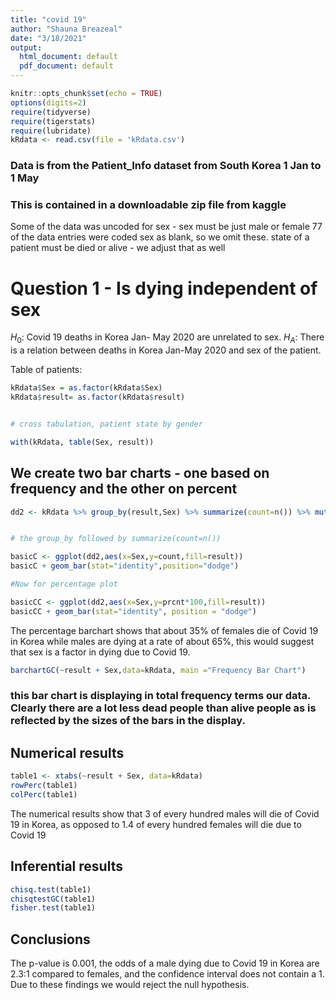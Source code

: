 ```yaml
---
title: "covid 19"
author: "Shauna Breazeal"
date: "3/18/2021"
output:
  html_document: default
  pdf_document: default
---
```


```r
knitr::opts_chunk$set(echo = TRUE)
options(digits=2)
require(tidyverse)
require(tigerstats)
require(lubridate)
kRdata <- read.csv(file = 'kRdata.csv')
```
### Data is from the Patient_Info dataset from South Korea 1 Jan to 1 May 
### This is contained in a downloadable zip file from kaggle

Some of the data was uncoded for sex - sex must be just male or female
77 of the data entries were coded sex  as blank, so we omit these.
state of a patient must be died or alive - we adjust that as well   
  
# Question 1 - Is dying independent of sex

$H_0$: Covid 19 deaths in Korea Jan- May 2020 are unrelated to sex.
$H_A$: There is a relation between deaths in Korea Jan-May 2020 and sex of the patient.

Table of patients:
```r
kRdata$Sex = as.factor(kRdata$Sex)
kRdata$result= as.factor(kRdata$result)


# cross tabulation, patient state by gender

with(kRdata, table(Sex, result))

```

## We create two bar charts - one based on frequency and the other on percent


```r
dd2 <- kRdata %>% group_by(result,Sex) %>% summarize(count=n()) %>% mutate(prcnt=count/sum(count))


# the group_by followed by summarize(count=n())

basicC <- ggplot(dd2,aes(x=Sex,y=count,fill=result))
basicC + geom_bar(stat="identity",position="dodge")

#Now for percentage plot

basicCC <- ggplot(dd2,aes(x=Sex,y=prcnt*100,fill=result)) 
basicCC + geom_bar(stat="identity", position = "dodge")
```

The percentage barchart shows that about 35% of females die of Covid 19 in Korea while males are dying at a rate of about 65%, this would suggest that sex is a factor in dying due to Covid 19.



```r
barchartGC(~result + Sex,data=kRdata, main ="Frequency Bar Chart")
```

  
### this bar chart is displaying in total frequency terms our data.  Clearly there are a lot less dead people than alive people as is reflected by the sizes of the bars in the display.  





  
## Numerical results

```r
table1 <- xtabs(~result + Sex, data=kRdata)
rowPerc(table1)
colPerc(table1)
```

The numerical results show that 3 of every hundred males will die of Covid 19 in Korea, as opposed to 1.4 of every hundred females will die due to Covid 19

## Inferential results 

```r
chisq.test(table1)
chisqtestGC(table1)
fisher.test(table1)
```


## Conclusions

The p-value is 0.001, the odds of a male dying due to Covid 19 in Korea are 2.3:1 compared to females, and the confidence interval does not contain a 1. Due to these findings we would reject the null hypothesis. 